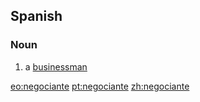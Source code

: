 ==Spanish==

===Noun===
{{es-noun|mf|pl=negociantes}}

# a [[businessman]]

[[eo:negociante]]
[[pt:negociante]]
[[zh:negociante]]